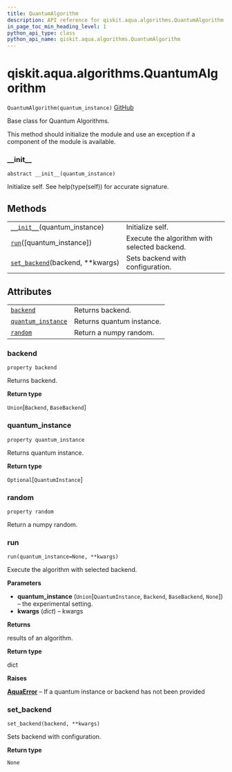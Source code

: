 ```yaml
---
title: QuantumAlgorithm
description: API reference for qiskit.aqua.algorithms.QuantumAlgorithm
in_page_toc_min_heading_level: 1
python_api_type: class
python_api_name: qiskit.aqua.algorithms.QuantumAlgorithm
---
```


<span id="qiskit-aqua-algorithms-quantumalgorithm" />

# qiskit.aqua.algorithms.QuantumAlgorithm

<span id="qiskit.aqua.algorithms.QuantumAlgorithm" />

`QuantumAlgorithm(quantum_instance)` [GitHub](https://github.com/qiskit-community/qiskit-aqua/tree/stable/0.8/qiskit/aqua/algorithms/quantum_algorithm.py "view source code")

Base class for Quantum Algorithms.

This method should initialize the module and use an exception if a component of the module is available.

### \_\_init\_\_

<span id="qiskit.aqua.algorithms.QuantumAlgorithm.__init__" />

`abstract __init__(quantum_instance)`

Initialize self. See help(type(self)) for accurate signature.

## Methods

|                                                                                                                                                  |                                              |
| ------------------------------------------------------------------------------------------------------------------------------------------------ | -------------------------------------------- |
| [`__init__`](#qiskit.aqua.algorithms.QuantumAlgorithm.__init__ "qiskit.aqua.algorithms.QuantumAlgorithm.__init__")(quantum\_instance)            | Initialize self.                             |
| [`run`](#qiskit.aqua.algorithms.QuantumAlgorithm.run "qiskit.aqua.algorithms.QuantumAlgorithm.run")(\[quantum\_instance])                        | Execute the algorithm with selected backend. |
| [`set_backend`](#qiskit.aqua.algorithms.QuantumAlgorithm.set_backend "qiskit.aqua.algorithms.QuantumAlgorithm.set_backend")(backend, \*\*kwargs) | Sets backend with configuration.             |

## Attributes

|                                                                                                                                            |                           |
| ------------------------------------------------------------------------------------------------------------------------------------------ | ------------------------- |
| [`backend`](#qiskit.aqua.algorithms.QuantumAlgorithm.backend "qiskit.aqua.algorithms.QuantumAlgorithm.backend")                            | Returns backend.          |
| [`quantum_instance`](#qiskit.aqua.algorithms.QuantumAlgorithm.quantum_instance "qiskit.aqua.algorithms.QuantumAlgorithm.quantum_instance") | Returns quantum instance. |
| [`random`](#qiskit.aqua.algorithms.QuantumAlgorithm.random "qiskit.aqua.algorithms.QuantumAlgorithm.random")                               | Return a numpy random.    |

### backend

<span id="qiskit.aqua.algorithms.QuantumAlgorithm.backend" />

`property backend`

Returns backend.

**Return type**

`Union`\[`Backend`, `BaseBackend`]

### quantum\_instance

<span id="qiskit.aqua.algorithms.QuantumAlgorithm.quantum_instance" />

`property quantum_instance`

Returns quantum instance.

**Return type**

`Optional`\[`QuantumInstance`]

### random

<span id="qiskit.aqua.algorithms.QuantumAlgorithm.random" />

`property random`

Return a numpy random.

### run

<span id="qiskit.aqua.algorithms.QuantumAlgorithm.run" />

`run(quantum_instance=None, **kwargs)`

Execute the algorithm with selected backend.

**Parameters**

*   **quantum\_instance** (`Union`\[`QuantumInstance`, `Backend`, `BaseBackend`, `None`]) – the experimental setting.
*   **kwargs** (*dict*) – kwargs

**Returns**

results of an algorithm.

**Return type**

dict

**Raises**

[**AquaError**](qiskit.aqua.AquaError "qiskit.aqua.AquaError") – If a quantum instance or backend has not been provided

### set\_backend

<span id="qiskit.aqua.algorithms.QuantumAlgorithm.set_backend" />

`set_backend(backend, **kwargs)`

Sets backend with configuration.

**Return type**

`None`

